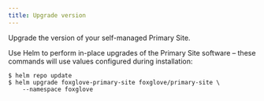 ```yaml
---
title: Upgrade version
---
```


Upgrade the version of your self-managed Primary Site.

Use Helm to perform in-place upgrades of the Primary Site software – these commands will use values configured during installation:

```shell
$ helm repo update
$ helm upgrade foxglove-primary-site foxglove/primary-site \
    --namespace foxglove
```
